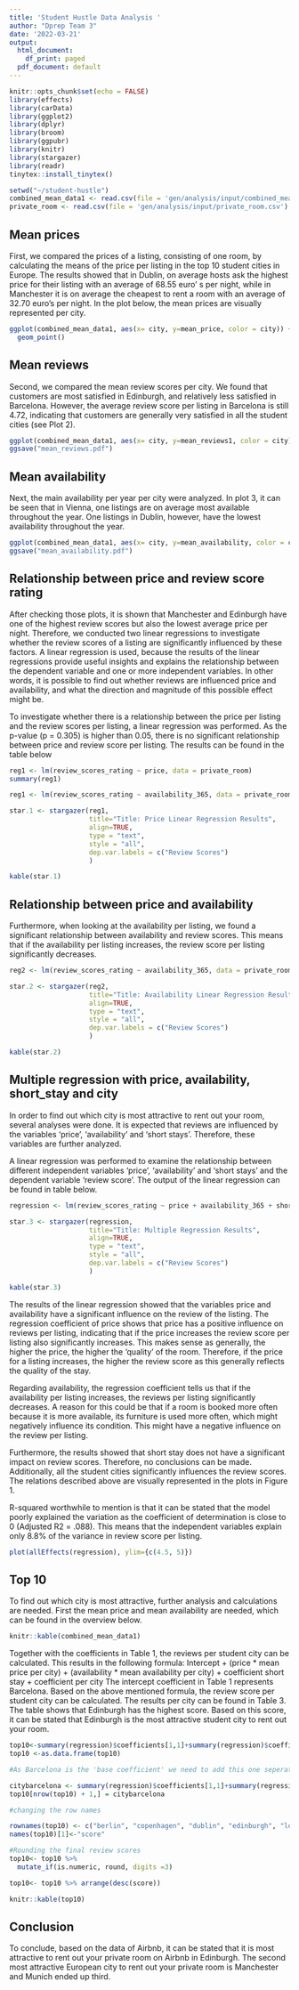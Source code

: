 ```yaml
---
title: 'Student Hustle Data Analysis '
author: "Dprep Team 3"
date: '2022-03-21'
output:
  html_document:
    df_print: paged
  pdf_document: default
---
```


```r
knitr::opts_chunk$set(echo = FALSE)
library(effects)
library(carData)
library(ggplot2)
library(dplyr)
library(broom)
library(ggpubr)
library(knitr)
library(stargazer)
library(readr)
tinytex::install_tinytex()
```

```r
setwd("~/student-hustle")
combined_mean_data1 <- read.csv(file = 'gen/analysis/input/combined_mean_data1.csv')
private_room <- read.csv(file = 'gen/analysis/input/private_room.csv')
```

## Mean prices

First, we compared the prices of a listing, consisting of one room, by calculating the means of the price per listing in the top 10 student cities in Europe. The results showed that in Dublin, on average hosts ask the highest price for their listing with an average of 68.55 euro' s per night, while in Manchester it is on average the cheapest to rent a room with an average of 32.70 euro's per night. In the plot below, the mean prices are visually represented per city.

```r
ggplot(combined_mean_data1, aes(x= city, y=mean_price, color = city)) +
  geom_point() 
```

## Mean reviews

Second, we compared the mean review scores per city. We found that customers are most satisfied in Edinburgh, and relatively less satisfied in Barcelona. However, the average review score per listing in Barcelona is still 4.72, indicating that customers are generally very satisfied in all the student cities (see Plot 2).

```r
ggplot(combined_mean_data1, aes(x= city, y=mean_reviews1, color = city)) +geom_point()
ggsave("mean_reviews.pdf")
```

## Mean availability

Next, the main availability per year per city were analyzed. In plot 3, it can be seen that in Vienna, one listings are on average most available throughout the year. One listings in Dublin, however, have the lowest availability throughout the year.

```r
ggplot(combined_mean_data1, aes(x= city, y=mean_availability, color = city)) +geom_point()
ggsave("mean_availability.pdf")
```

## Relationship between price and review score rating

After checking those plots, it is shown that Manchester and Edinburgh have one of the highest review scores but also the lowest average price per night. Therefore, we conducted two linear regressions to investigate whether the review scores of a listing are significantly influenced by these factors. A linear regression is used, because the results of the linear regressions provide useful insights and explains the relationship between the dependent variable and one or more independent variables. In other words, it is possible to find out whether reviews are influenced price and availability, and what the direction and magnitude of this possible effect might be.

To investigate whether there is a relationship between the price per listing and the review scores per listing, a linear regression was performed. As the p-value (p = 0.305) is higher than 0.05, there is no significant relationship between price and review score per listing. The results can be found in the table below

```r
reg1 <- lm(review_scores_rating ~ price, data = private_room)
summary(reg1)
```

```r
reg1 <- lm(review_scores_rating ~ availability_365, data = private_room)
```

```r
star.1 <- stargazer(reg1,
                    title="Title: Price Linear Regression Results",
                    align=TRUE,
                    type = "text",
                    style = "all",
                    dep.var.labels = c("Review Scores")
                    )
```

```r
kable(star.1)
```

## Relationship between price and availability

Furthermore, when looking at the availability per listing, we found a significant relationship between availability and review scores. This means that if the availability per listing increases, the review score per listing significantly decreases.

```r
reg2 <- lm(review_scores_rating ~ availability_365, data = private_room)
```

```r
star.2 <- stargazer(reg2,
                    title="Title: Availability Linear Regression Results",
                    align=TRUE,
                    type = "text",
                    style = "all", 
                    dep.var.labels = c("Review Scores")
                    )
```

```r
kable(star.2)
```

## Multiple regression with price, availability, short_stay and city

In order to find out which city is most attractive to rent out your room, several analyses were done. It is expected that reviews are influenced by the variables 'price', 'availability' and 'short stays'. Therefore, these variables are further analyzed.

A linear regression was performed to examine the relationship between different independent variables 'price', 'availability' and 'short stays' and the dependent variable 'review score'. The output of the linear regression can be found in table below.

```r
regression <- lm(review_scores_rating ~ price + availability_365 + short_stay +city, data=private_room)
```

```r
star.3 <- stargazer(regression,
                    title="Title: Multiple Regression Results",
                    align=TRUE,
                    type = "text",
                    style = "all", 
                    dep.var.labels = c("Review Scores")
                    )
```

```r
kable(star.3)
```

The results of the linear regression showed that the variables price and availability have a significant influence on the review of the listing. The regression coefficient of price shows that price has a positive influence on reviews per listing, indicating that if the price increases the review score per listing also significantly increases. This makes sense as generally, the higher the price, the higher the 'quality' of the room. Therefore, if the price for a listing increases, the higher the review score as this generally reflects the quality of the stay.

Regarding availability, the regression coefficient tells us that if the availability per listing increases, the reviews per listing significantly decreases. A reason for this could be that if a room is booked more often because it is more available, its furniture is used more often, which might negatively influence its condition. This might have a negative influence on the review per listing.

Furthermore, the results showed that short stay does not have a significant impact on review scores. Therefore, no conclusions can be made. Additionally, all the student cities significantly influences the review scores. The relations described above are visually represented in the plots in Figure 1.

R-squared worthwhile to mention is that it can be stated that the model poorly explained the variation as the coefficient of determination is close to 0 (Adjusted R2 = .088). This means that the independent variables explain only 8.8% of the variance in review score per listing.

```r
plot(allEffects(regression), ylim={c(4.5, 5)})
```

## Top 10

To find out which city is most attractive, further analysis and calculations are needed. First the mean price and mean availability are needed, which can be found in the overview below.

```r
knitr::kable(combined_mean_data1)
```

Together with the coefficients in Table 1, the reviews per student city can be calculated. This results in the following formula: Intercept + (price \* mean price per city) + (availability \* mean availability per city) + coefficient short stay + coefficient per city The intercept coefficient in Table 1 represents Barcelona. Based on the above mentioned formula, the review score per student city can be calculated. The results per city can be found in Table 3. The table shows that Edinburgh has the highest score. Based on this score, it can be stated that Edinburgh is the most attractive student city to rent out your room.

```r
top10<-summary(regression)$coefficients[1,1]+summary(regression)$coefficients[2,1]*combined_mean_data1$mean_price[2:10]+summary(regression)$coefficients[3,1]*combined_mean_data1$mean_availability[2:10]+summary(regression)$coefficients[4,1]+summary(regression)$coefficients[5:13,1] 
top10 <-as.data.frame(top10)

#As Barcelona is the 'base coefficient' we need to add this one seperately

citybarcelona <- summary(regression)$coefficients[1,1]+summary(regression)$coefficients[2,1]*combined_mean_data1$mean_price[1]+summary(regression)$coefficients[3,1]*combined_mean_data1$mean_availability[1]+summary(regression)$coefficients[4,1] 
top10[nrow(top10) + 1,] = citybarcelona

#changing the row names

rownames(top10) <- c("berlin", "copenhagen", "dublin", "edinburgh", "london", "manchester", "munich", "paris", "vienna", "barcelona")
names(top10)[1]<-"score"

#Rounding the final review scores
top10<- top10 %>%
  mutate_if(is.numeric, round, digits =3)

top10<- top10 %>% arrange(desc(score))
```

```r
knitr::kable(top10)
```

## Conclusion

To conclude, based on the data of Airbnb, it can be stated that it is most attractive to rent out your private room on Airbnb in Edinburgh. The second most attractive European city to rent out your private room is Manchester and Munich ended up third.
